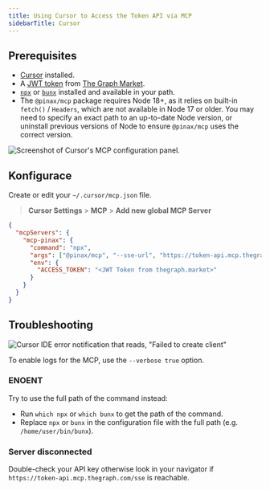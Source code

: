 ```yaml
---
title: Using Cursor to Access the Token API via MCP
sidebarTitle: Cursor
---
```


## Prerequisites

- [Cursor](https://www.cursor.com/) installed.
- A [JWT token](/token-api/quick-start) from [The Graph Market](https://thegraph.market/).
- [`npx`](https://docs.npmjs.com/downloading-and-installing-node-js-and-npm) or [`bunx`](https://bun.sh/) installed and available in your path.
- The `@pinax/mcp` package requires Node 18+, as it relies on built-in `fetch()` / `Headers`, which are not available in Node 17 or older. You may need to specify an exact path to an up-to-date Node version, or uninstall previous versions of Node to ensure `@pinax/mcp` uses the correct version.

![Screenshot of Cursor's MCP configuration panel.](/img/cursor-preview-token-api.png)

## Konfigurace

Create or edit your `~/.cursor/mcp.json` file.

> **Cursor Settings** > **MCP** > **Add new global MCP Server**

```json label="mcp.json"
{
  "mcpServers": {
    "mcp-pinax": {
      "command": "npx",
      "args": ["@pinax/mcp", "--sse-url", "https://token-api.mcp.thegraph.com/sse"],
      "env": {
        "ACCESS_TOKEN": "<JWT Token from thegraph.market>"
      }
    }
  }
}
```

## Troubleshooting

![Cursor IDE error notification that reads, "Failed to create client"](/img/cursor-error.png)

To enable logs for the MCP, use the `--verbose true` option.

### ENOENT

Try to use the full path of the command instead:

- Run `which npx` or `which bunx` to get the path of the command.
- Replace `npx` or `bunx` in the configuration file with the full path (e.g. `/home/user/bin/bunx`).

### Server disconnected

Double-check your API key otherwise look in your navigator if `https://token-api.mcp.thegraph.com/sse` is reachable.
